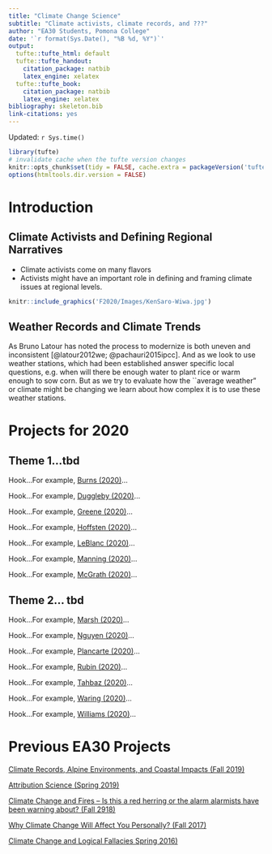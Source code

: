 ```yaml
---
title: "Climate Change Science"
subtitle: "Climate activists, climate records, and ???"
author: "EA30 Students, Pomona College"
date: '`r format(Sys.Date(), "%B %d, %Y")`'
output:
  tufte::tufte_html: default
  tufte::tufte_handout:
    citation_package: natbib
    latex_engine: xelatex
  tufte::tufte_book:
    citation_package: natbib
    latex_engine: xelatex
bibliography: skeleton.bib
link-citations: yes
---
```

Updated: `r Sys.time()`

```r
library(tufte)
# invalidate cache when the tufte version changes
knitr::opts_chunk$set(tidy = FALSE, cache.extra = packageVersion('tufte'))
options(htmltools.dir.version = FALSE)
```
# Introduction

## Climate Activists and Defining Regional Narratives

 - Climate activists come on many flavors
 - Activists might have an important role in defining and framing climate issues at regional levels.

```r
knitr::include_graphics('F2020/Images/KenSaro-Wiwa.jpg')
```

## Weather Records and Climate Trends

As Bruno Latour has noted the process to modernize is both uneven and inconsistent [@latour2012we; @pachauri2015ipcc]. And as we look to use weather stations, which had been established answer specific local questions, e.g. when will there be enough water to plant rice or warm enough to sow corn. But as we try to evaluate how the ``average weather" or climate might be changing we learn about how complex it is to use these weather stations. 

# Projects for 2020

## Theme 1...tbd

Hook...For example, [Burns (2020)](F2020/Burns.html)...

Hook...For example, [Duggleby (2020)](F2020/Duggleby.html)...

Hook...For example, [Greene (2020)](F2020/Greene.html)...

Hook...For example, [Hoffsten (2020)](F2020/Haffsten.html)...

Hook...For example, [LeBlanc (2020)](F2020/LeBlank.html)...

Hook...For example, [Manning (2020)](F2020/Manning.html)...

Hook...For example, [McGrath (2020)](F2020/McGrath.html)...


## Theme 2... tbd

Hook...For example, [Marsh (2020)](F2020/Marsh.html)...

Hook...For example, [Nguyen (2020)](F2020/Nguyen.html)...

Hook...For example, [Plancarte (2020)](F2020/Plancarte.html)...

Hook...For example, [Rubin (2020)](F2020/Rubin.html)...

Hook...For example, [Tahbaz (2020)](F2020/Tahbaz.html)...

Hook...For example, [Waring (2020)](F2020/Waring.html)...

Hook...For example, [Williams (2020)](F2020/Williams.html)...

# Previous EA30 Projects

[Climate Records, Alpine Environments, and Coastal Impacts (Fall 2019)](F2019/index_2019F.html)

[Attribution Science (Spring 2019)](S2019/index_2019S.html)

[Climate Change and Fires -- Is this a red herring or the alarm alarmists have been warning about? (Fall 2918)](F2018/index_2018F.html)

[Why Climate Change Will Affect You Personally? (Fall 2017)](F2017/index_2017F.html)

[Climate Change and Logical Fallacies Spring 2016)](S2017/index_2017S.html)
